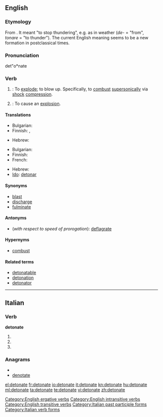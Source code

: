 ==English==
===Etymology===
From {{etyl|la}} {{term|detonare|detonāre|lang=la}}. It meant "to stop thundering", e.g. as in weather (''de-'' = "from", ''tonare'' = "to thunder"). The current English meaning seems to be a new formation in postclassical times.

===Pronunciation===
det"o*nate

===Verb===
{{en-verb|detonat|ing}}

# {{intransitive}}: To [[explode]]; to blow up. Specifically, to [[combust]] [[supersonic]]ally via [[shock]] [[compression]].
# {{transitive}}: To cause an [[explosion]].

====Translations====
{{trans-top|''intransitive'' - to blow up}}
* Bulgarian: {{t|bg|избухвам}}
* Finnish: {{t-|fi|räjähtää}}, {{t+|fi|pamahtaa}}
{{trans-mid}}
* Hebrew: {{t-|he|התפוצץ|tr=hitpotséts}}
{{trans-bottom}}

{{trans-top|''transitive'' -  to cause an explosion}}
* Bulgarian: {{t|bg|възпламенявам}}
* Finnish: {{t-|fi|räjäyttää}}
* French: {{t+|fr|détoner}}
{{trans-mid}}
* Hebrew: {{t|he|פוצץ|tr=potséts}}
* [[Ido]]: [[detonar]]
{{trans-bottom}}

====Synonyms====
* [[blast]]
* [[discharge]]
* [[fulminate]]

====Antonyms====
* (''with respect to speed of prorogation''): [[deflagrate]]

====Hypernyms====
* [[combust]]

====Related terms====
* [[detonatable]]
* [[detonation]]
* [[detonator]]

[[Category:English ergative verbs]]
[[Category:English intransitive verbs]]
[[Category:English transitive verbs]]

----

==Italian==

===Verb===
'''detonate'''

# {{form of|[[second-person|Second-person]] [[plural]] [[present tense]]|detonare|lang=Italian}}
# {{form of|Second-person plural [[imperative]]|detonare|lang=Italian}}
# {{form of|[[feminine|Feminine]] plural|detonato}}

===Anagrams===
* {{alphagram|adeenott}}
* [[denotate#Italian|denotate]]

[[Category:Italian past participle forms]]
[[Category:Italian verb forms]]
[[el:detonate]]
[[fr:detonate]]
[[io:detonate]]
[[it:detonate]]
[[kn:detonate]]
[[hu:detonate]]
[[ml:detonate]]
[[ta:detonate]]
[[te:detonate]]
[[vi:detonate]]
[[zh:detonate]]